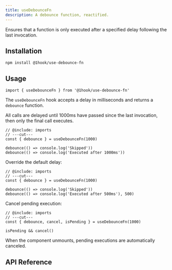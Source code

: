 ```yaml
---
title: useDebounceFn
description: A debounce function, reactified.
---
```


Ensures that a function is only executed after a specified delay following the last invocation.

## Installation

```package-install
npm install @1hook/use-debounce-fn
```

## Usage

```tsx twoslash include imports
import { useDebounceFn } from '@1hook/use-debounce-fn'
```

The `useDebounceFn` hook accepts a delay in milliseconds and returns a `debounce` function.

All calls are delayed until 1000ms have passed since the last invocation,
then only the final call executes.

```tsx twoslash
// @include: imports
// ---cut---
const { debounce } = useDebounceFn(1000)

debounce(() => console.log('Skipped'))
debounce(() => console.log('Executed after 1000ms'))
```

Override the default delay:

```tsx twoslash
// @include: imports
// ---cut---
const { debounce } = useDebounceFn(1000)

debounce(() => console.log('Skipped'))
debounce(() => console.log('Executed after 500ms'), 500)
```

Cancel pending execution:

```tsx twoslash
// @include: imports
// ---cut---
const { debounce, cancel, isPending } = useDebounceFn(1000)

isPending && cancel()
```

When the component unmounts, pending executions are automatically canceled.

## API Reference

<AutoTypeTable
  name="UseDebounceFnReturn"
  description="What `useDebounceFn` returns"
  path="packages/use-debounce-fn/src/index.ts"
/>
